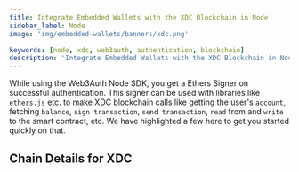 ```yaml
---
title: Integrate Embedded Wallets with the XDC Blockchain in Node
sidebar_label: Node
image: 'img/embedded-wallets/banners/xdc.png'

keywords: [node, xdc, web3auth, authentication, blockchain]
description: 'Integrate Embedded Wallets with the XDC Blockchain in Node | Embedded Wallets'
---
```



While using the Web3Auth Node SDK, you get a Ethers Signer on successful authentication. This signer can be used with libraries like [`ethers.js`](https://docs.ethers.io/v5/getting-started/) etc. to make [XDC](https://ethereum.org/) blockchain calls like getting the user's `account`, fetching `balance`, `sign transaction`, `send transaction`, `read` from and `write` to the smart contract, etc. We have highlighted a few here to get you started quickly on that.

## Chain Details for XDC

<ChainDetailsXdc />

<EVMInteraction />
